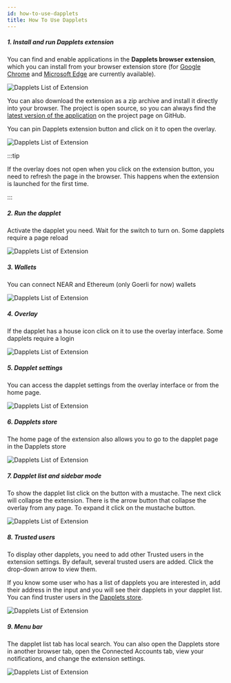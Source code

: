 ```yaml
---
id: how-to-use-dapplets
title: How To Use Dapplets
---
```



##### 1. Install and run Dapplets extension

You can find and enable applications in the **Dapplets browser extension**, which you can install from your browser extension store (for [Google Chrome](https://chrome.google.com/webstore/detail/dapplets/pjjnaojpjhgbhpfffnjleidmdbajagdj) and [Microsoft Edge](https://microsoftedge.microsoft.com/addons/detail/dapplets/icpdagldaielgidgdiaanollkfgdclop) are currently available).

![Dapplets List of Extension](/img/use_0.png)

You can also download the extension as a zip archive and install it directly into your browser. The project is open source, so you can always find the [latest version of the application](https://github.com/dapplets/dapplet-extension) on the project page on GitHub.

You can pin Dapplets extension button and click on it to open the overlay.

![Dapplets List of Extension](/img/use_1.png)

:::tip

If the overlay does not open when you click on the extension button, you need to refresh the page in the browser. This happens when the extension is launched for the first time.

:::

##### 2. Run the dapplet

Activate the dapplet you need. Wait for the switch to turn on. Some dapplets require a page reload

![Dapplets List of Extension](/img/use_3.png)

##### 3. Wallets

You can connect NEAR and Ethereum (only Goerli for now) wallets

![Dapplets List of Extension](/img/use_2.png)

##### 4. Overlay

If the dapplet has a house icon click on it to use the overlay interface. Some dapplets require a login

![Dapplets List of Extension](/img/use_4.png)

##### 5. Dapplet settings

You can access the dapplet settings from the overlay interface or from the home page.

![Dapplets List of Extension](/img/use_8.png)

##### 6. Dapplets store

The home page of the extension also allows you to go to the dapplet page in the Dapplets store

![Dapplets List of Extension](/img/use_5.png)

##### 7. Dapplet list and sidebar mode

To show the dapplet list click on the button with a mustache. The next click will collapse the extension.
There is the arrow button that collapse the overlay from any page. To expand it click on the mustache button.

![Dapplets List of Extension](/img/use_9.png)

##### 8. Trusted users

To display other dapplets, you need to add other Trusted users in the extension settings.
By default, several trusted users are added. Click the drop-down arrow to view them.

If you know some user who has a list of dapplets you are interested in, add their address in the input and you will see their dapplets in your dapplet list.
You can find truster users in the [Dapplets store](https://store.dapplets.org/).

![Dapplets List of Extension](/img/use_6.png)

##### 9. Menu bar

The dapplet list tab has local search. You can also open the Dapplets store in another browser tab, open the Connected Accounts tab, view your notifications, and change the extension settings.

![Dapplets List of Extension](/img/use_7.png)
